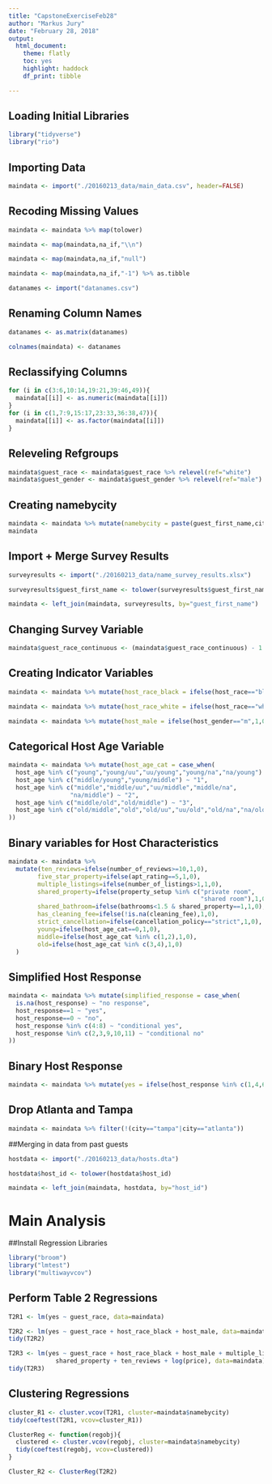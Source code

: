 ```yaml
---
title: "CapstoneExerciseFeb28"
author: "Markus Jury"
date: "February 28, 2018"
output: 
  html_document:
    theme: flatly
    toc: yes
    highlight: haddock
    df_print: tibble

---
```


## Loading Initial Libraries
```r
library("tidyverse")
library("rio")

```


## Importing Data

```r
maindata <- import("./20160213_data/main_data.csv", header=FALSE)
```

## Recoding Missing Values

```r
maindata <- maindata %>% map(tolower)
```

```r
maindata <- map(maindata,na_if,"\\n")
```

```r
maindata <- map(maindata,na_if,"null")
```

```r
maindata <- map(maindata,na_if,"-1") %>% as.tibble
```

```r
datanames <- import("datanames.csv")
```

## Renaming Column Names

```r
datanames <- as.matrix(datanames)
```

```r
colnames(maindata) <- datanames
```

## Reclassifying Columns

```r
for (i in c(3:6,10:14,19:21,39:46,49)){
  maindata[[i]] <- as.numeric(maindata[[i]])
}
for (i in c(1,7:9,15:17,23:33,36:38,47)){
  maindata[[i]] <- as.factor(maindata[[i]])
}
```

## Releveling Refgroups

```r
maindata$guest_race <- maindata$guest_race %>% relevel(ref="white")
maindata$guest_gender <- maindata$guest_gender %>% relevel(ref="male")
```

## Creating namebycity

```r
maindata <- maindata %>% mutate(namebycity = paste(guest_first_name,city))
maindata
```

## Import + Merge Survey Results

```r
surveyresults <- import("./20160213_data/name_survey_results.xlsx")
```

```r
surveyresults$guest_first_name <- tolower(surveyresults$guest_first_name)
```

```r
maindata <- left_join(maindata, surveyresults, by="guest_first_name")
```

## Changing Survey Variable

```r
maindata$guest_race_continuous <- (maindata$guest_race_continuous) - 1
```

## Creating Indicator Variables

```r
maindata <- maindata %>% mutate(host_race_black = ifelse(host_race=="black",1,0))
```

```r
maindata <- maindata %>% mutate(host_race_white = ifelse(host_race=="white",1,0))
```

```r
maindata <- maindata %>% mutate(host_male = ifelse(host_gender=="m",1,0))
```
 
## Categorical Host Age Variable

```r
maindata <- maindata %>% mutate(host_age_cat = case_when(
  host_age %in% c("young","young/uu","uu/young","young/na","na/young") ~ "0",
  host_age %in% c("middle/young","young/middle") ~ "1",
  host_age %in% c("middle","middle/uu","uu/middle","middle/na",
                 "na/middle") ~ "2",
  host_age %in% c("middle/old","old/middle") ~ "3",
  host_age %in% c("old/middle","old","old/uu","uu/old","old/na","na/old") ~ "4"
))
```

## Binary variables for Host Characteristics

```r
maindata <- maindata %>% 
  mutate(ten_reviews=ifelse(number_of_reviews>=10,1,0),
        five_star_property=ifelse(apt_rating==5,1,0),
        multiple_listings=ifelse(number_of_listings>1,1,0),
        shared_property=ifelse(property_setup %in% c("private room",
                                                     "shared room"),1,0),
        shared_bathroom=ifelse(bathrooms<1.5 & shared_property==1,1,0),
        has_cleaning_fee=ifelse(!is.na(cleaning_fee),1,0),
        strict_cancellation=ifelse(cancellation_policy=="strict",1,0),
        young=ifelse(host_age_cat==0,1,0),
        middle=ifelse(host_age_cat %in% c(1,2),1,0),
        old=ifelse(host_age_cat %in% c(3,4),1,0)
  )
```
                            
## Simplified Host Response
                            
```r
maindata <- maindata %>% mutate(simplified_response = case_when(
  is.na(host_response) ~ "no response",
  host_response==1 ~ "yes",
  host_response==0 ~ "no",
  host_response %in% c(4:8) ~ "conditional yes",
  host_response %in% c(2,3,9,10,11) ~ "conditional no"
))
```

## Binary Host Response

```r
maindata <- maindata %>% mutate(yes = ifelse(host_response %in% c(1,4,6),1,0))
```

## Drop Atlanta and Tampa

```r
maindata <- maindata %>% filter(!(city=="tampa"|city=="atlanta"))
```

##Merging in data from past guests

```r
hostdata <- import("./20160213_data/hosts.dta")
```

```r
hostdata$host_id <- tolower(hostdata$host_id)
```

```r
maindata <- left_join(maindata, hostdata, by="host_id")
```

# Main Analysis

##Install Regression Libraries

```r
library("broom")
library("lmtest")
library("multiwayvcov")
```

## Perform Table 2 Regressions

```r
T2R1 <- lm(yes ~ guest_race, data=maindata)
```

```r
T2R2 <- lm(yes ~ guest_race + host_race_black + host_male, data=maindata)
tidy(T2R2)
```

```r
T2R3 <- lm(yes ~ guest_race + host_race_black + host_male + multiple_listings +
             shared_property + ten_reviews + log(price), data=maindata)
tidy(T2R3)
```

## Clustering Regressions

```r
cluster_R1 <- cluster.vcov(T2R1, cluster=maindata$namebycity)
tidy(coeftest(T2R1, vcov=cluster_R1))
```

```r
ClusterReg <- function(regobj){
  clustered <- cluster.vcov(regobj, cluster=maindata$namebycity)
  tidy(coeftest(regobj, vcov=clustered))
}
```

```r
Cluster_R2 <- ClusterReg(T2R2)
```



















